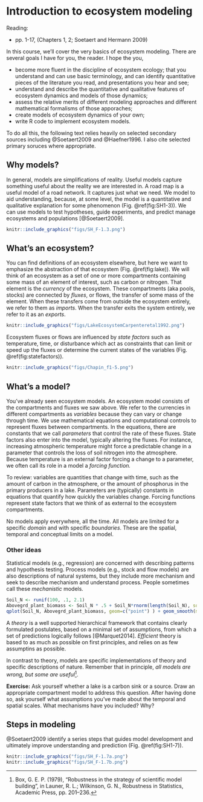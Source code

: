 # Introduction to ecosystem modeling {#intro}

Reading: 

* pp. 1-17, (Chapters 1, 2; Soetaert and Hermann 2009)

In this course, we'll cover the very basics of ecosystem modeling. There are several goals I have for you, the reader. I hope the you,

* become more fluent in the discipline of ecosystem ecology; that you understand and can use basic terminology, and can identify quantitative pieces of the literature you read, and presentations you hear and see;
* understand and describe the quantitative and qualitative features of ecosystem dynamics and models of those dynamics;
* assess the relative merits of different modeling approaches and different mathematical formalisms of those apporaches;
* create models of ecosystem dynamics of your own;
* write R code to implement ecosystem models.

To do all this, the following text relies heavily on selected secondary sources including @Soetaert2009 and @Haefner1996. I also cite selected primary soruces where appropriate.

## Why models?
In general, models are simplifications of reality. Useful models capture something useful about the reality we are interested in. A road map is a useful model of a road network. It captures just what we need. We model to aid understanding, because, at some level, the model is a quantitative and qualitative explanation for some phenomenon (Fig. \@ref(fig:SH1-3)). We can use models to test hypotheses, guide experiments, and predict manage ecosystems and populations [@Soetaert2009].

```r
knitr::include_graphics("figs/SH_F-1.3.png")
```

## What's an ecosystem?
You can find definitions of an ecosystem elsewhere, but here we want to emphasize the abstraction of that ecosystem (Fig. \@ref(fig:lake)). We will think of an ecosystem as a set of one or more compartments containing some mass of an element of interest, such as carbon or nitrogen. That element is the *currency* of the ecosystem. These compartments (aka pools, stocks) are connected by *fluxes*, or flows, the transfer of some mass of the element. When these transfers come from outside the ecosystem entirely, we refer to them as *imports*. When the transfer exits the system entirely, we refer to it as an *exports*. 
```r
knitr::include_graphics("figs/LakeEcosystemCarpenteretal1992.png")
```

Ecosystem fluxes or flows are influenced by *state factors* such as temperature, time, or disturbance which act as constraints that can limit or speed up the fluxes or determine the current states of the variables (Fig. \@ref(fig:statefactors)). 

```r
knitr::include_graphics("figs/Chapin_f1-5.png")
```

## What's a model?
You've already seen ecosystem models. An ecosystem model consists of the compartments and fluxes we saw above. We refer to the currencies in different compartments as *variables* because they can vary or change through time. We use mathematical equations and computational controls to represent fluxes between compartments. In the equations, there are constants that we call *parameters* that control the rate of these fluxes. State factors also enter into the model, typically altering the fluxes. For instance, increasing atmospheric temperature might force a predictable change in a parameter that controls the loss of soil nitrogen into the atmosphere. Because temperature is an external factor forcing a change to a parameter, we often call its role in a model a *forcing function.*

To review: variables are quantities that change with time, such as the amount of carbon in the atmosphere, or the amount of phosphorus in the primary producers in a lake. Parameters are (typically) constants in equations that quantify how quickly the variables change. Forcing functions represent state factors that we think of as external to the ecosystem compartments.

No models apply everywhere, all the time. All models are limited for a specific *domain* and with specific *boundaries*. These are the spatial, temporal and conceptual limits on a model. 

### Other ideas
Statistical models (e.g., regression) are concerned with describing patterns and hypothesis testing. Process models (e.g., stock and flow models) are also descriptions of natural systems, but they include more mechanism and seek to describe mechanism and understand process. People sometimes call these *mechanistic* models.

```r
Soil_N <- runif(100, .1, 2.1)
Abovegrd_plant_biomass <- Soil_N * .5 + Soil_N*rnorm(length(Soil_N), sd=.1)
qplot(Soil_N, Abovegrd_plant_biomass, geom=c("point") ) + geom_smooth(method = "lm")
```

A *theory* is a well supported hierarchical framework that contains clearly formulated postulates, based on a minimal set of assumptions, from which a set of predictions logically follows [@Marquet2014]. *Efficient* theory is based to as much as possible on first principles, and relies on as few assumptins as possible.

In contrast to theory, models are specific implementations of theory and specific descriptions of nature. Remember that in principle, *all models are wrong, but some are useful*^[Box, G. E. P. (1979), "Robustness in the strategy of scientific model building", in Launer, R. L.; Wilkinson, G. N., Robustness in Statistics, Academic Press, pp. 201–236.].

**Exercise:** Ask yourself whether a lake is a carbon sink or a source. Draw an appropriate compartment model to address this question. After having done so, ask yourself what assumptions you've made about the temporal and spatial scales. What mechanisms have you included? Why?

## Steps in modeling
@Soetaert2009 identify a series steps that guides model development and ultimately improve understanding and prediction (Fig. \@ref(fig:SH1-7)).
```r
knitr::include_graphics("figs/SH_F-1.7a.png")
knitr::include_graphics("figs/SH_F-1.7b.png")
```


